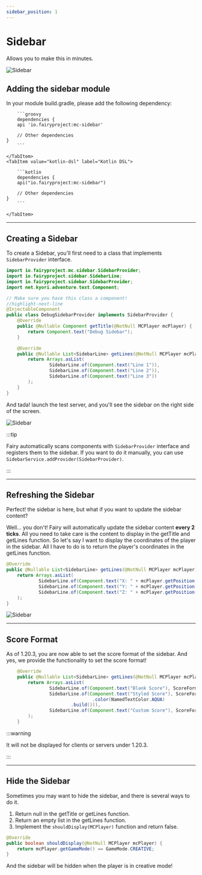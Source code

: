 ```yaml
---
sidebar_position: 1
---
```



# Sidebar
Allows you to make this in minutes.

![Sidebar](img/sidebar.gif)

## Adding the sidebar module

In your module build.gradle, please add the following dependency:

<Tabs>
    <TabItem value="groovy" label="Groovy">

        ```groovy
        dependencies {
        api 'io.fairyproject:mc-sidebar'

        // Other dependencies
    }
        ```

    </TabItem>
    <TabItem value="kotlin-dsl" label="Kotlin DSL">

        ```kotlin
        dependencies {
        api("io.fairyproject:mc-sidebar")

        // Other dependencies
    }
        ```

    </TabItem>
</Tabs>

---
## Creating a Sidebar

To create a Sidebar, you'll first need to a class that implements `SidebarProvider` interface.

```java
import io.fairyproject.mc.sidebar.SidebarProvider;
import io.fairyproject.sidebar.SidebarLine;
import io.fairyproject.sidebar.SidebarProvider;
import net.kyori.adventure.text.Component;

// Make sure you have this class a component!
//highlight-next-line
@InjectableComponent
public class DebugSidebarProvider implements SidebarProvider {
    @Override
    public @Nullable Component getTitle(@NotNull MCPlayer mcPlayer) {
        return Component.text("Debug Sidebar");
    }

    @Override
    public @Nullable List<SidebarLine> getLines(@NotNull MCPlayer mcPlayer) {
        return Arrays.asList(
                SidebarLine.of(Component.text("Line 1")),
                SidebarLine.of(Component.text("Line 2")),
                SidebarLine.of(Component.text("Line 3"))
        );
    }
}
```

And tada! launch the test server, and you'll see the sidebar on the right side of the screen.

![Sidebar](img/first-sidebar.png)

:::tip

Fairy automatically scans components with `SidebarProvider` interface and registers them to the sidebar.
If you want to do it manually, you can use `SidebarService.addProvider(SidebarProvider)`.

:::

---
## Refreshing the Sidebar

Perfect! the sidebar is here, but what if you want to update the sidebar content?

Well... you don't! Fairy will automatically update the sidebar content **every 2 ticks**.
All you need to take care is the content to display in the getTitle and getLines function.
So let's say I want to display the coordinates of the player in the sidebar.
All I have to do is to return the player's coordinates in the getLines function.

```java
@Override
public @Nullable List<SidebarLine> getLines(@NotNull MCPlayer mcPlayer) {
    return Arrays.asList(
            SidebarLine.of(Component.text("X: " + mcPlayer.getPosition().getBlockX())),
            SidebarLine.of(Component.text("Y: " + mcPlayer.getPosition().getBlockY())),
            SidebarLine.of(Component.text("Z: " + mcPlayer.getPosition().getBlockZ()))
    );
}
```

![Sidebar](img/coord-sidebar.gif)

---
## Score Format

As of 1.20.3, you are now able to set the score format of the sidebar. And yes, we provide the functionality to set the score format!

```java
    @Override
    public @Nullable List<SidebarLine> getLines(@NotNull MCPlayer mcPlayer) {
        return Arrays.asList(
                SidebarLine.of(Component.text("Blank Score"), ScoreFormat.blankScore()),
                SidebarLine.of(Component.text("Styled Score"), ScoreFormat.styledScore(Style.style()
                                .color(NamedTextColor.AQUA)
                        .build())),
                SidebarLine.of(Component.text("Custom Score"), ScoreFormat.fixedScore(Component.text("I'm Score")))
        );
    }
```

:::warning

It will not be displayed for clients or servers under 1.20.3.

:::

---
## Hide the Sidebar

Sometimes you may want to hide the sidebar, and there is several ways to do it.
1. Return null in the getTitle or getLines function.
2. Return an empty list in the getLines function.
3. Implement the `shouldDisplay(MCPlayer)` function and return false.

```java
@Override
public boolean shouldDisplay(@NotNull MCPlayer mcPlayer) {
    return mcPlayer.getGameMode() == GameMode.CREATIVE;
}
```

And the sidebar will be hidden when the player is in creative mode!